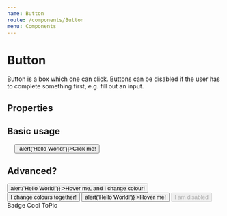 ```yaml
---
name: Button
route: /components/Button
menu: Components
---
```




# Button

Button is a box which one can click. Buttons can be disabled if the user has to complete something first, e.g. fill out an input.

## Properties

<Props of={Button} />

## Basic usage

<pre>
  <Button onClick={() => alert('Hello World!')}>Click me!</Button>
</pre>

## Advanced?

<Playground>
  <Button
    border="1px solid textSecondary"
    borderOnHover="brandGreen"
    colorOnHover="brandOrange"
    bg="bgEmotionSkyBlue" 
    color="textPrimaryDark"
    width="auto" 
    p="s" 
    my="l" 
    textAlign="center"
    activeColor="actionAccent"
    transition="slow"
    onClick={() => alert('Hello World!')}
  >Hover me, and I change colour!</Button>
    <Button
    border="1px solid textSecondary"
    borderOnHover="brandGreen"
    bg="bgEmotionSkyBlue" 
    color="textPrimaryDark"
    width="auto" 
    p="s" 
    my="l" 
    textAlign="center"
    activeColor="actionAccent"
    transition="slow"
  >I change colours together!</Button>
    <Button
    bg="bgEmotionSkyBlue" 
    color="textPrimaryDark"
    width="400px" 
    p="s" 
    my="l" 
    textAlign="center"
    onClick={() => alert('Hello World!')}
  >Hover me!</Button>
  <Button
    bg="bgSecondaryDark" 
    color="textPrimaryDark"
    width="400px" 
    p="m" 
    my="l"
    textAlign="center"
    disabled
  >I am disabled</Button>
  <Badge>Badge</Badge>
  <TopicBadge my="l" color="textSecondary" activeColor="textAccent">Cool ToPic</TopicBadge>
</Playground>


